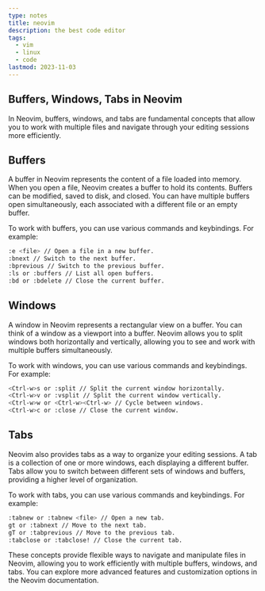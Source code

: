 ```yaml
---
type: notes
title: neovim
description: the best code editor
tags:
  - vim
  - linux
  - code
lastmod: 2023-11-03
---
```


## Buffers, Windows, Tabs in Neovim

In Neovim, buffers, windows, and tabs are fundamental concepts that allow you to work with multiple files and navigate through your editing sessions more efficiently.

## Buffers

A buffer in Neovim represents the content of a file loaded into memory. When you open a file, Neovim creates a buffer to hold its contents. Buffers can be modified, saved to disk, and closed. You can have multiple buffers open simultaneously, each associated with a different file or an empty buffer.

To work with buffers, you can use various commands and keybindings. For example:

```sh
:e <file> // Open a file in a new buffer.
:bnext // Switch to the next buffer.
:bprevious // Switch to the previous buffer.
:ls or :buffers // List all open buffers.
:bd or :bdelete // Close the current buffer.
```

## Windows

A window in Neovim represents a rectangular view on a buffer. You can think of a window as a viewport into a buffer. Neovim allows you to split windows both horizontally and vertically, allowing you to see and work with multiple buffers simultaneously.

To work with windows, you can use various commands and keybindings. For example:

```sh
<Ctrl-w>s or :split // Split the current window horizontally.
<Ctrl-w>v or :vsplit // Split the current window vertically.
<Ctrl-w>w or <Ctrl-w><Ctrl-w> // Cycle between windows.
<Ctrl-w>c or :close // Close the current window.
```

## Tabs

Neovim also provides tabs as a way to organize your editing sessions. A tab is a collection of one or more windows, each displaying a different buffer. Tabs allow you to switch between different sets of windows and buffers, providing a higher level of organization.

To work with tabs, you can use various commands and keybindings. For example:

```sh
:tabnew or :tabnew <file> // Open a new tab.
gt or :tabnext // Move to the next tab.
gT or :tabprevious // Move to the previous tab.
:tabclose or :tabclose! // Close the current tab.
```

These concepts provide flexible ways to navigate and manipulate files in Neovim, allowing you to work efficiently with multiple buffers, windows, and tabs. You can explore more advanced features and customization options in the Neovim documentation.

